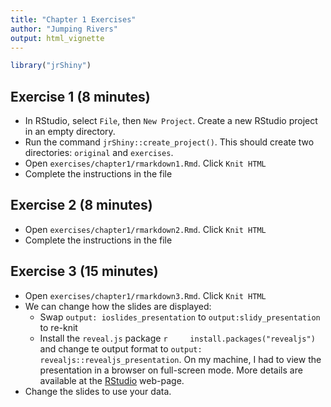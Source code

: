 ```yaml
---
title: "Chapter 1 Exercises"
author: "Jumping Rivers"
output: html_vignette
---
```

<!--
%\VignetteEngine{knitr::rmarkdown}
%\VignetteIndexEntry{Chapter 1 Exercises}
-->
  
```r
library("jrShiny")
```

## Exercise 1 (8 minutes)

  * In RStudio, select `File`, then `New Project`. Create a new RStudio project in 
  an empty directory.
  * Run the command `jrShiny::create_project()`. This should create two directories: `original`
  and `exercises`.
  * Open `exercises/chapter1/rmarkdown1.Rmd`. Click `Knit HTML`
  * Complete the instructions in the file

## Exercise 2 (8 minutes)

  * Open `exercises/chapter1/rmarkdown2.Rmd`. Click `Knit HTML`
  * Complete the instructions in the file
  
## Exercise 3 (15 minutes)

  * Open `exercises/chapter1/rmarkdown3.Rmd`. Click `Knit HTML`
  * We can change how the slides are displayed:
    * Swap `output: ioslides_presentation` to `output:slidy_presentation` to re-knit
    * Install the `reveal.js` package
        ```r
        install.packages("revealjs")
        ```
    and change te output format to `output: revealjs::revealjs_presentation`. On my machine, I had to view the
    presentation in a browser on full-screen mode. More details are available at 
    the [RStudio](http://rmarkdown.rstudio.com/revealjs_presentation_format.html) web-page.
  * Change the slides to use your data.
  
  
